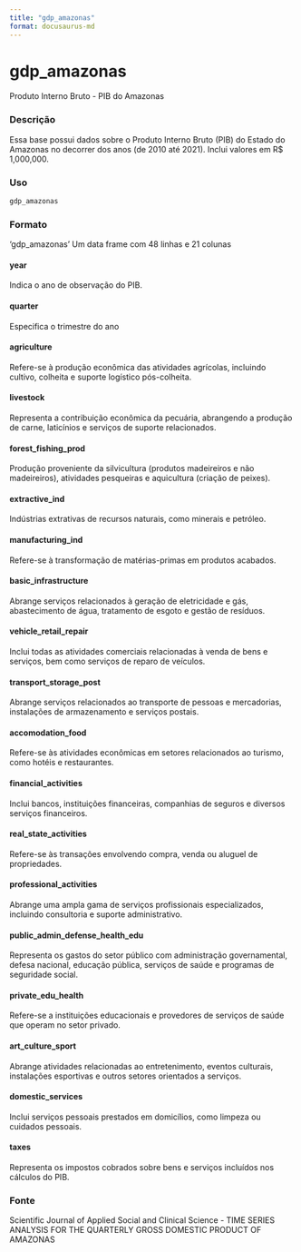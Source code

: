```yaml
---
title: "gdp_amazonas"
format: docusaurus-md
---
```


# gdp_amazonas

Produto Interno Bruto - PIB do Amazonas

### Descrição

Essa base possui dados sobre o Produto Interno Bruto (PIB) do Estado do Amazonas no decorrer dos anos (de 2010 até 2021). Inclui valores em R$ 1,000,000.

### Uso

```r
gdp_amazonas
```

### Formato

‘gdp_amazonas’ Um data frame com 48 linhas e 21 colunas

#### year

Indica o ano de observação do PIB.

#### quarter

Especifica o trimestre do ano

#### agriculture

Refere-se à produção econômica das atividades agrícolas, incluindo cultivo, colheita e suporte logístico pós-colheita.

#### livestock

Representa a contribuição econômica da pecuária, abrangendo a produção de carne, laticínios e serviços de suporte relacionados.

#### forest_fishing_prod

Produção proveniente da silvicultura (produtos madeireiros e não madeireiros), atividades pesqueiras e aquicultura (criação de peixes).

#### extractive_ind

Indústrias extrativas de recursos naturais, como minerais e petróleo.

#### manufacturing_ind

Refere-se à transformação de matérias-primas em produtos acabados.

#### basic_infrastructure

Abrange serviços relacionados à geração de eletricidade e gás, abastecimento de água, tratamento de esgoto e gestão de resíduos.

#### vehicle_retail_repair

Inclui todas as atividades comerciais relacionadas à venda de bens e serviços, bem como serviços de reparo de veículos.

#### transport_storage_post

Abrange serviços relacionados ao transporte de pessoas e mercadorias, instalações de armazenamento e serviços postais.

#### accomodation_food

Refere-se às atividades econômicas em setores relacionados ao turismo, como hotéis e restaurantes.

#### financial_activities

Inclui bancos, instituições financeiras, companhias de seguros e diversos serviços financeiros.

#### real_state_activities

Refere-se às transações envolvendo compra, venda ou aluguel de propriedades.

#### professional_activities

Abrange uma ampla gama de serviços profissionais especializados, incluindo consultoria e suporte administrativo.

#### public_admin_defense_health_edu

Representa os gastos do setor público com administração governamental, defesa nacional, educação pública, serviços de saúde e programas de seguridade social.

#### private_edu_health

Refere-se a instituições educacionais e provedores de serviços de saúde que operam no setor privado.

#### art_culture_sport

Abrange atividades relacionadas ao entretenimento, eventos culturais, instalações esportivas e outros setores orientados a serviços.

#### domestic_services

Inclui serviços pessoais prestados em domicílios, como limpeza ou cuidados pessoais.

#### taxes

Representa os impostos cobrados sobre bens e serviços incluídos nos cálculos do PIB.

### Fonte

Scientific Journal of Applied Social and Clinical Science - TIME SERIES ANALYSIS FOR THE QUARTERLY GROSS DOMESTIC PRODUCT OF AMAZONAS

